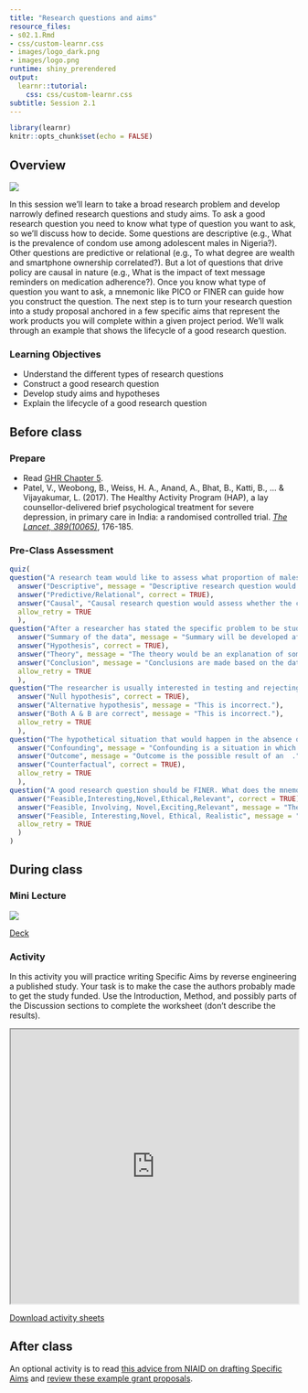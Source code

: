 ```yaml
---
title: "Research questions and aims"
resource_files:
- s02.1.Rmd
- css/custom-learnr.css
- images/logo_dark.png
- images/logo.png
runtime: shiny_prerendered
output:
  learnr::tutorial:
    css: css/custom-learnr.css
subtitle: Session 2.1
---
```


```r
library(learnr)
knitr::opts_chunk$set(echo = FALSE)
```

## Overview

![](https://youtu.be/NwaKaYT9yyo)

In this session we'll learn to take a broad research problem and develop narrowly defined research questions and study aims. To ask a good research question you need to know what type of question you want to ask, so we'll discuss how to decide. Some questions are descriptive (e.g., What is the prevalence of condom use among adolescent males in Nigeria?). Other questions are predictive or relational (e.g., To what degree are wealth and smartphone ownership correlated?). But a lot of questions that drive policy are causal in nature (e.g., What is the impact of text message reminders on medication adherence?). Once you know what type of question you want to ask, a mnemonic like PICO or FINER can guide how you construct the question. The next step is to turn your research question into a study proposal anchored in a few specific aims that represent the work products you will complete within a given project period. We'll walk through an example that shows the lifecycle of a good research question. 

### Learning Objectives

* Understand the different types of research questions
* Construct a good research question
* Develop study aims and hypotheses 
* Explain the lifecycle of a good research question

## Before class

### Prepare

* Read [GHR Chapter 5](https://read.themethodsection.com/aims.html){target="_blank"}.
* Patel, V., Weobong, B., Weiss, H. A., Anand, A., Bhat, B., Katti, B., ... & Vijayakumar, L. (2017). The Healthy Activity Program (HAP), a lay counsellor-delivered brief psychological treatment for severe depression, in primary care in India: a randomised controlled trial. [*The Lancet, 389(10065)*](https://tinyurl.com/y5x99dan), 176-185. 

### Pre-Class Assessment

```r
quiz(
question("A research team would like to assess what proportion of males and females would vote for a Democratic or a Republican candidate in the next presidential election. This is a ________ research question.",
  answer("Descriptive", message = "Descriptive research question would describe the sample (age, gender,..etc."),
  answer("Predictive/Relational", correct = TRUE),
  answer("Causal", "Causal research question would assess whether the candidate's campaign affected (caused) females or males decision."),
  allow_retry = TRUE
  ),
question("After a researcher has stated the specific problem to be studied in an experiment, he must then develop a_________",
  answer("Summary of the data", message = "Summary will be developed after collection of the data."),
  answer("Hypothesis", correct = TRUE),
  answer("Theory", message = "The theory would be an explanation of some aspect of our world that has been confirmed through repeated, falsifiable tests."),
  answer("Conclusion", message = "Conclusions are made based on the data."),
  allow_retry = TRUE
  ),
question("The researcher is usually interested in testing and rejecting/accepting the _________.",
  answer("Null hypothesis", correct = TRUE),
  answer("Alternative hypothesis", message = "This is incorrect."),
  answer("Both A & B are correct", message = "This is incorrect."),
  allow_retry = TRUE
  ),
question("The hypothetical situation that would happen in the absence of treatment is known as ________ ",
  answer("Confounding", message = "Confounding is a situation in which the effect or association between an exposure and outcome is distorted by the presence of another variable."),
  answer("Outcome", message = "Outcome is the possible result of an  ."),
  answer("Counterfactual", correct = TRUE),
  allow_retry = TRUE
  ),
question("A good research question should be FINER. What does the mnemonic stand for?.",
  answer("Feasible,Interesting,Novel,Ethical,Relevant", correct = TRUE),
  answer("Feasible, Involving, Novel,Exciting,Relevant", message = "The mnemonic FINER stand for Involving or Exciting."),
  answer("Feasible, Interesting,Novel, Ethical, Realistic", message = "The ‘R’ in FINER does not stand for Realistic."),
  allow_retry = TRUE
  )
)
```



<!--
<iframe height="800" width="100%" src="https://duke.qualtrics.com/jfe/form/SV_bBg1PTRLi5Usjat" frameborder="0"></iframe>
-->

## During class

### Mini Lecture

![](https://youtu.be/eXj2awTC3_I)

[Deck](https://docs.google.com/presentation/d/e/2PACX-1vQ4IjWFxgjoBxMe2YwZhF38b8QYKfIkwq0MYnRczCmg5HOnMaUKGMcd5EeAF5lnDjdHJoWfjbIQtf9b/pub?start=false&loop=false&delayms=15000){target="_blank"}

### Activity

In this activity you will practice writing Specific Aims by reverse engineering a published study. Your task is to make the case the authors probably made to get the study funded. Use the Introduction, Method, and possibly parts of the Discussion sections to complete the worksheet (don't describe the results).

<iframe src="https://drive.google.com/file/d/1i_ZYGI1-rzl3bx_GGahBXEunAFkHWGOS/preview" width="100%" height="480"></iframe>

[Download activity sheets](https://drive.google.com/open?id=1VKNGv6buP9iGLPEbrbdYsw1YtcKGNkdE)

## After class

An optional activity is to read [this advice from NIAID on drafting Specific Aims](https://www.niaid.nih.gov/grants-contracts/draft-specific-aims) and [review these example grant proposals](https://www.niaid.nih.gov/grants-contracts/sample-applications).